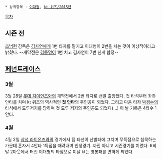  * 상위항목 : [[이대형]], [[kt 위즈/2015년]]

[[목차]]
== 시즌 전 ==
[[조범현]] 감독은 [[김사연]]에게 1번 타자를 맡기고 이대형이 2번을 치는 것이 이상적이라고 밝혔다. --개막전은 [[김동명(야구선수)|김동명]]이 1번 치고 김사연이 7번 친게 함정--

== [[페넌트레이스]] ==
=== 3월 ===
3월 28일 [[롯데 자이언츠]]와의 개막전에서 2번 타자로 선발 출장했다. 첫 타석부터 좌측 안타를 치며 kt 위즈의 역사적인 '''첫 안타'''의 주인공이 되었다. 그리고 다음 타자 [[박경수]]의 타석에서 도루저지를 당하며 첫 도루 저지의 주인공도 되었다(...) 이 날 기록은 4타수 1안타.

=== 4월 ===
4월 2일 [[삼성 라이온즈]]와의 경기에서 팀 타선이 산발타에 그치며 무득점으로 침묵하는 가운데 혼자서 4안타 1득점을 때려내며 인생경기..까진 아니고 시즌경기를 치렀다. 9회 말 2아웃에서 터진 이대형의 타점으로 이날 kt는 영봉패를 면하게 되었다.

